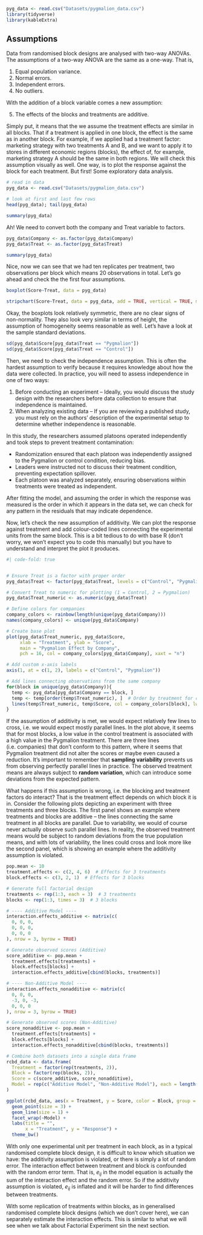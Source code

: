```r
pyg_data <- read.csv("Datasets/pygmalion_data.csv")
library(tidyverse)
library(kableExtra)

```

## Assumptions

Data from randomised block designs are analysed with two-way ANOVAs. The assumptions of a two-way ANOVA are the same as a one-way. That is,

1.  Equal population variance.
2.  Normal errors.
3.  Independent errors.
4.  No outliers.

With the addition of a block variable comes a new assumption:

5.  The effects of the blocks and treatments are additive.

Simply put, it means that the we assume the treatment effects are similar in all blocks. That if a treatment is applied in one block, the effect is the same as in another block. For example, if we applied had a treatment factor: marketing strategy with two treatments A and B, and we want to apply it to stores in different economic regions (blocks), the effect of, for example, marketing strategy A should be the same in both regions. We will check this assumption visually as well. One way, is to plot the response against the block for each treatment. But first! Some exploratory data analysis.

```r

# read in data 
pyg_data <- read.csv("Datasets/pygmalion_data.csv")

# look at first and last few rows 
head(pyg_data); tail(pyg_data)

summary(pyg_data)
```

Ah! We need to convert both the company and Treat variable to factors.

```r

pyg_data$Company <- as.factor(pyg_data$Company)
pyg_data$Treat <- as.factor(pyg_data$Treat)

summary(pyg_data)
```

Nice, now we can see that we had ten replicates per treatment, two observations per block which means 20 observations in total. Let's go ahead and check the the first four assumptions.

```r

boxplot(Score~Treat, data = pyg_data)

stripchart(Score~Treat, data = pyg_data, add = TRUE, vertical = TRUE, method = "jitter", jitter = 0.1)
```

Okay, the boxplots look relatively symmetric, there are no clear signs of non-normality. They also look very similar in terms of height, the assumption of homogeneity seems reasonable as well. Let's have a look at the sample standard deviations.

```r

sd(pyg_data$Score[pyg_data$Treat == "Pygmalion"])
sd(pyg_data$Score[pyg_data$Treat == "Control"])

```

Then, we need to check the independence assumption. This is often the hardest assumption to verify because it requires knowledge about how the data were collected. In practice, you will need to assess independence in one of two ways:

1.  Before conducting an experiment – Ideally, you would discuss the study design with the researchers before data collection to ensure that independence is maintained.
2.  When analyzing existing data – If you are reviewing a published study, you must rely on the authors’ description of the experimental setup to determine whether independence is reasonable.

In this study, the researchers assumed platoons operated independently and took steps to prevent treatment contamination:

-   Randomization ensured that each platoon was independently assigned to the Pygmalion or control condition, reducing bias.
-   Leaders were instructed not to discuss their treatment condition, preventing expectation spillover.
-   Each platoon was analyzed separately, ensuring observations within treatments were treated as independent.

After fitting the model, and assuming the order in which the response was measured is the order in which it appears in the data set, we can check for any pattern in the residuals that may indicate dependence.

Now, let's check the new assumption of additivity. We can plot the response against treatment and add colour-coded lines connecting the experimental units from the same block. This is a bit tedious to do with base R (don't worry, we won't expect you to code this manually) but you have to understand and interpret the plot it produces.

```r
#| code-fold: true


# Ensure Treat is a factor with proper order
pyg_data$Treat <- factor(pyg_data$Treat, levels = c("Control", "Pygmalion"))

# Convert Treat to numeric for plotting (1 = Control, 2 = Pygmalion)
pyg_data$Treat_numeric <- as.numeric(pyg_data$Treat)

# Define colors for companies
company_colors <- rainbow(length(unique(pyg_data$Company)))
names(company_colors) <- unique(pyg_data$Company)

# Create base plot
plot(pyg_data$Treat_numeric, pyg_data$Score, 
     xlab = "Treatment", ylab = "Score", 
     main = "Pygmalion Effect by Company",
     pch = 16, col = company_colors[pyg_data$Company], xaxt = "n")

# Add custom x-axis labels
axis(1, at = c(1, 2), labels = c("Control", "Pygmalion"))

# Add lines connecting observations from the same company
for(block in unique(pyg_data$Company)){
  temp <- pyg_data[pyg_data$Company == block, ]
  temp <- temp[order(temp$Treat_numeric), ]  # Order by treatment for correct line drawing
  lines(temp$Treat_numeric, temp$Score, col = company_colors[block], lwd = 2)
}


```

If the assumption of additivity is met, we would expect relatively few lines to cross, i.e. we would expect mostly parallel lines. In the plot above, it seems that for most blocks, a low value in the control treatment is associated with a high value in the Pygmalion treatment. There are three lines (i.e. companies) that don't conform to this pattern, where it seems that Pygmalion treatment did not alter the scores or maybe even caused a reduction. It's important to remember that **sampling variability** prevents us from observing perfectly parallel lines in practice. The observed treatment means are always subject to **random variation**, which can introduce some deviations from the expected pattern.

What happens if this assumption is wrong, i.e. the blocking and treatment factors do interact? That is the treatment effect depends on which block it is in. Consider the following plots depicting an experiment with three treatments and three blocks. The first panel shows an example where treatments and blocks are additive – the lines connecting the same treatment in all blocks are parallel. Due to variability, we would of course never actually observe such parallel lines. In reality, the observed treatment means would be subject to random deviations from the true population means, and with lots of variability, the lines could cross and look more like the second panel, which is showing an example where the additivity assumption is violated.

```r
pop.mean <- 10
treatment.effects <- c(2, 4, 6)  # Effects for 3 treatments
block.effects <- c(3, 2, 1)  # Effects for 3 blocks

# Generate full factorial design
treatments <- rep(1:3, each = 3)  # 3 treatments
blocks <- rep(1:3, times = 3)  # 3 blocks

# ---- Additive Model ----
interaction.effects_additive <- matrix(c(
  0, 0, 0,  
  0, 0, 0,  
  0, 0, 0   
), nrow = 3, byrow = TRUE)

# Generate observed scores (Additive)
score_additive <- pop.mean + 
  treatment.effects[treatments] + 
  block.effects[blocks] + 
  interaction.effects_additive[cbind(blocks, treatments)]

# ---- Non-Additive Model ----
interaction.effects_nonadditive <- matrix(c(
  0, 0, 0,  
  -3, 0, -3,  
  0, 0, 0   
), nrow = 3, byrow = TRUE)

# Generate observed scores (Non-Additive)
score_nonadditive <- pop.mean + 
  treatment.effects[treatments] + 
  block.effects[blocks] + 
  interaction.effects_nonadditive[cbind(blocks, treatments)]

# Combine both datasets into a single data frame
rcbd_data <- data.frame(
  Treatment = factor(rep(treatments, 2)), 
  Block = factor(rep(blocks, 2)), 
  Score = c(score_additive, score_nonadditive),
  Model = rep(c("Additive Model", "Non-Additive Model"), each = length(score_additive))
)

ggplot(rcbd_data, aes(x = Treatment, y = Score, color = Block, group = Block)) +
  geom_point(size = 3) +
  geom_line(size = 1) +
  facet_wrap(~Model) +  
  labs(title = "",
       x = "Treatment", y = "Response") +
  theme_bw()

```

With only one experimental unit per treatment in each block, as in a typical randomised complete block design, it is difficult to know which situation we have: the additivity assumption is violated, or there is simply a lot of random error. The interaction effect between treatment and block is confounded with the random error term. That is, $e_{ij}$ in the model equation is actually the sum of the interaction effect and the random error. So if the additivity assumption is violated, $e_{ij}$ is inflated and it will be harder to find differences between treatments.

::: column-margin
With some replication of treatments within blocks, as in generalised randomised complete block designs (which we don't cover here), we can separately estimate the interaction effects. This is similar to what we will see when we talk about Factorial Experiment sin the next section.
:::
